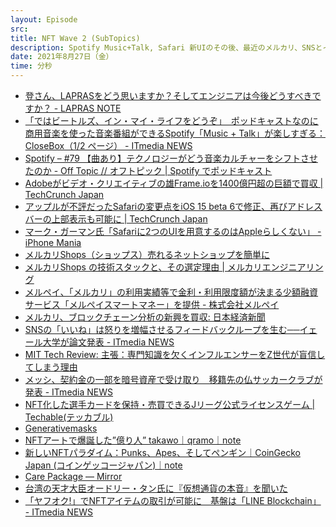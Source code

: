 ```yaml
---
layout: Episode
src: 
title: NFT Wave 2 (SubTopics)
description: Spotify Music+Talk, Safari 新UIのその後、最近のメルカリ、SNSとインフルエンサー、8月の仮想通貨動向など、最近気になったサブトピックスを話しました。
date: 2021年8月27日（金）
time: 分秒
---
```


- [登さん、LAPRASをどう思いますか？そしてエンジニアは今後どうすべきですか？ - LAPRAS NOTE](https://note.lapras.com/interview/dnobori/)
- [「ではビートルズ、イン・マイ・ライフをどうぞ」　ポッドキャストなのに商用音楽を使った音楽番組ができるSpotify「Music + Talk」が楽しすぎる：CloseBox（1/2 ページ） - ITmedia NEWS](https://www.itmedia.co.jp/news/articles/2108/19/news091.html)
- [Spotify – #79 【曲あり】テクノロジーがどう音楽カルチャーをシフトさせたのか - Off Topic // オフトピック | Spotify でポッドキャスト](https://open.spotify.com/episode/00Kj4sFUHoOH7ucPGV8Lwg?si=c4ea8158fdc64c5d&nd=1)
- [Adobeがビデオ・クリエイティブの雄Frame.ioを1400億円超の巨額で買収 | TechCrunch Japan](https://jp.techcrunch.com/2021/08/21/2021-08-19-adobe-buying-frame-io-in-1-28b-deal/)
- [アップルが不評だったSafariの変更点をiOS 15 beta 6で修正、再びアドレスバーの上部表示も可能に | TechCrunch Japan](https://jp.techcrunch.com/2021/08/19/2021-08-18-apple-walks-back-controversial-safari-changes-with-ios-15-beta-6-update/)
- [マーク・ガーマン氏「Safariに2つのUIを用意するのはAppleらしくない」 - iPhone Mania](https://iphone-mania.jp/news-391053/)
- [メルカリShops（ショップス）売れるネットショップを簡単に](https://mercari-shops-lp.com/)
- [メルカリShops の技術スタックと、その選定理由 | メルカリエンジニアリング](https://engineering.mercari.com/blog/entry/20210810-mercari-shops-tech-stack/)
- [メルペイ、「メルカリ」の利用実績等で金利・利用限度額が決まる少額融資サービス「メルペイスマートマネー」を提供 - 株式会社メルペイ](https://jp.merpay.com/news/2021/08/merpaysmartmoney/)
- [メルカリ、ブロックチェーン分析の新興を買収: 日本経済新聞](https://www.nikkei.com/article/DGXZQOUC056MK0V00C21A8000000/?unlock=1)
- [SNSの「いいね」は怒りを増幅させるフィードバックループを生む──イェール大学が論文発表 - ITmedia NEWS](https://www.itmedia.co.jp/news/articles/2108/16/news088.html)
- [MIT Tech Review: 主張：専門知識を欠くインフルエンサーをZ世代が盲信してしまう理由](https://www.technologyreview.jp/s/252799/why-generation-z-falls-for-online-misinformation/)
- [メッシ、契約金の一部を暗号資産で受け取り　移籍先の仏サッカークラブが発表 - ITmedia NEWS](https://www.itmedia.co.jp/news/articles/2108/13/news138.html)
- [NFT化した選手カードを保持・売買できるJリーグ公式ライセンスゲーム | Techable(テッカブル)](https://techable.jp/archives/159800)
- [Generativemasks](https://generativemasks.on.fleek.co/#/)
- [NFTアートで爆誕した”億り人” takawo｜qramo｜note](https://note.com/qramo/n/n25260b633521)
- [新しいNFTパラダイム：Punks、Apes、そしてペンギン｜CoinGecko Japan (コインゲッコージャパン)｜note](https://note.com/coingeckojapan/n/nbe2295c6abaa)
- [Care Package — Mirror](https://vv.mirror.xyz/sb9NU7Wzpg-53wqNFPM-MCwWQ7y48RJlri3cr3Nt0Do)
- [台湾の天才大臣オードリー・タン氏に『仮想通貨の本音』を聞いた](https://coinpost.jp/?p=238410)
- [「ヤフオク!」でNFTアイテムの取引が可能に　基盤は「LINE Blockchain」 - ITmedia NEWS](https://www.itmedia.co.jp/news/articles/2107/27/news152.html)
